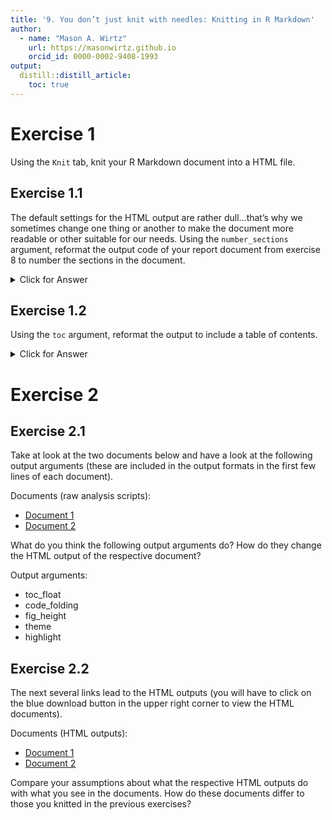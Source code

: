 ```yaml
---
title: '9. You don’t just knit with needles: Knitting in R Markdown'
author:
  - name: "Mason A. Wirtz"
    url: https://masonwirtz.github.io
    orcid_id: 0000-0002-9408-1993
output:
  distill::distill_article:
    toc: true
---
```


# Exercise 1

Using the `Knit` tab, knit your R Markdown document into a HTML file. 

## Exercise 1.1

The default settings for the HTML output are rather dull...that's why we sometimes change one thing or another to make the document more readable or other suitable for our needs. Using the `number_sections` argument, reformat the output code of your report document from exercise 8 to number the sections in the document.  

<details>
  <summary>Click for Answer</summary>

**SOLUTION**

To do this, we would need to make sure we have defined the output style: `html_document:` and then tabbed in, `number_sections: true`

</details> 

## Exercise 1.2 

Using the `toc` argument, reformat the output to include a table of contents.

<details>
  <summary>Click for Answer</summary>

**SOLUTION**

To do this, we would need to make sure we have defined the output style: `html_document:` and then tabbed in, `toc: yes`

</details> 

# Exercise 2

## Exercise 2.1

Take at look at the two documents below and have a look at the following output arguments (these are included in the output formats in the first few lines of each document). 

Documents (raw analysis scripts): 

* [Document 1](https://osf.io/6eg3h/)
* [Document 2](https://osf.io/qep5b/)

What do you think the following output arguments do? How do they change the HTML output of the respective document? 

Output arguments: 

* toc_float
* code_folding
* fig_height
* theme
* highlight





## Exercise 2.2

The next several links lead to the HTML outputs (you will have to click on the blue download button in the upper right corner to view the HTML documents). 

Documents (HTML outputs): 

* [Document 1](https://osf.io/nw85k/)
* [Document 2](https://osf.io/gny7r/)

Compare your assumptions about what the respective HTML outputs do with what you see in the documents. How do these documents differ to those you knitted in the previous exercises? 














